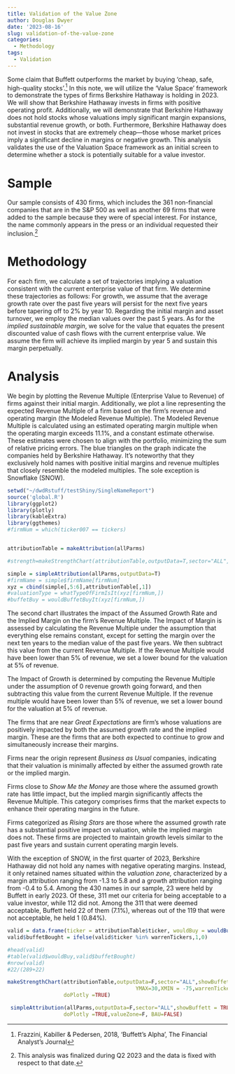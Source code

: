 ```yaml
---
title: Validation of the Value Zone
author: Douglas Dwyer
date: '2023-08-16'
slug: validation-of-the-value-zone
categories:
  - Methodology
tags:
  - Validation
---
```


Some claim that Buffett outperforms the market by buying 'cheap, safe, high-quality stocks'.^[Frazzini, Kabiller & Pedersen, 2018, 'Buffett's Alpha', The Financial Analyst's Journal] In this note, we will utilize the 'Value Space' framework to demonstrate the types of firms Berkshire Hathaway is holding in 2023. We will show that Berkshire Hathaway invests in firms with positive operating profit. Additionally, we will demonstrate that Berkshire Hathaway does not hold stocks whose valuations imply significant margin expansions, substantial revenue growth, or both. Furthermore, Berkshire Hathaway does not invest in stocks that are extremely cheap—those whose market prices imply a significant decline in margins or negative growth. This analysis validates the use of the Valuation Space framework as an initial screen to determine whether a stock is potentially suitable for a value investor.

# Sample

Our sample consists of 430 firms, which includes the 361 non-financial companies that are in the S&P 500 as well as another 69 firms that were added to the sample because they were of special interest. For instance, the name commonly appears in the press or an individual requested their inclusion.^[This analysis was finalized during Q2 2023 and the data is fixed with respect to that date.]

# Methodology

For each firm, we calculate a set of trajectories implying a valuation consistent with the current enterprise value of that firm. We determine these trajectories as follows: For growth, we assume that the average growth rate over the past five years will persist for the next five years before tapering off to 2% by year 10. Regarding the initial margin and asset turnover, we employ the median values over the past 5 years. As for the _implied sustainable margin_, we solve for the value that equates the present discounted value of cash flows with the current enterprise value. We assume the firm will achieve its implied margin by year 5 and sustain this margin perpetually.

# Analysis

We begin by plotting the Revenue Multiple (Enterprise Value to Revenue) of firms against their initial margin. Additionally, we plot a line representing the expected Revenue Multiple of a firm based on the firm's revenue and operating margin (the Modeled Revenue Multiple). The Modeled Revenue Multiple is calculated using an estimated operating margin multiple when the operating margin exceeds 11.1%, and a constant estimate otherwise. These estimates were chosen to align with the portfolio, minimizing the sum of relative pricing errors. The blue triangles on the graph indicate the companies held by Berkshire Hathaway. It's noteworthy that they exclusively hold names with positive initial margins and revenue multiples that closely resemble the modeled multiples. The sole exception is Snowflake (SNOW).



```r
setwd("~/dwdRstuff/testShiny/SingleNameReport")
source('global.R')
library(ggplot2)
library(plotly)
library(kableExtra)
library(ggthemes)
#firmNum = which(ticker007 == tickers)


attributionTable = makeAttribution(allParms)        

#strength=makeStrengthChart(attributionTable,outputData=T,sector="ALL",showBuffett = TRUE,                                         YMAX=30,XMIN = -75,warrenTickers0 =peerTickers,holder=paste0("Peers of ",ticker007)) 

simple = simpleAttribution(allParms,outputData=T)
#firmName = simple$firmName[firmNum]
xyz = cbind(simple[,5:6],attributionTable[,1])
#valuationType = whatTypeOfFirmIsIt(xyz[firmNum,])
#buffetBuy = wouldBuffetBuyIt(xyz[firmNum,])

```
The second chart illustrates the impact of the Assumed Growth Rate and the Implied Margin on the firm's Revenue Multiple. The Impact of Margin is assessed by calculating the Revenue Multiple under the assumption that everything else remains constant, except for setting the margin over the next ten years to the median value of the past five years. We then subtract this value from the current Revenue Multiple. If the Revenue Multiple would have been lower than 5% of revenue, we set a lower bound for the valuation at 5% of revenue.

The Impact of Growth is determined by computing the Revenue Multiple under the assumption of 0 revenue growth going forward, and then subtracting this value from the current Revenue Multiple. If the revenue multiple would have been lower than 5% of revenue, we set a lower bound for the valuation at 5% of revenue.

The firms that are near *Great Expectations* are firm's whose valuations are positively impacted by both the assumed growth rate and the implied margin. These are the firms that are both expected to continue to grow and simultaneously increase their margins.

Firms near the origin represent *Business as Usual* companies, indicating that their valuation is minimally affected by either the assumed growth rate or the implied margin.

Firms close to *Show Me the Money* are those where the assumed growth rate has little impact, but the implied margin significantly affects the Revenue Multiple. This category comprises firms that the market expects to enhance their operating margins in the future.

Firms categorized as *Rising Stars* are those where the assumed growth rate has a substantial positive impact on valuation, while the implied margin does not. These firms are projected to maintain growth levels similar to the past five years and sustain current operating margin levels.

With the exception of SNOW, in the first quarter of 2023, Berkshire Hathaway did not hold any names with negative operating margins. Instead, it only retained names situated within the *valuation zone,* characterized by a margin attribution ranging from -1.3 to 5.8 and a growth attribution ranging from -0.4 to 5.4. Among the 430 names in our sample, 23 were held by Buffett in early 2023. Of these, 311 met our criteria for being acceptable to a value investor, while 112 did not. Among the 311 that were deemed acceptable, Buffett held 22 of them (7.1%), whereas out of the 119 that were not acceptable, he held 1 (0.84%).

```r
valid = data.frame(ticker = attributionTable$ticker, wouldBuy = wouldBuffetBuyIt(xyz)$allStatisfied)
valid$buffetBought = ifelse(valid$ticker %in% warrenTickers,1,0) 

#head(valid)
#table(valid$wouldBuy,valid$buffetBought)
#nrow(valid)
#22/(289+22)
```

```r
makeStrengthChart(attributionTable,outputData=F,sector="ALL",showBuffett = TRUE,
                                         YMAX=30,XMIN = -75,warrenTickers0 =warrenTickers,holder=paste0("Held by Berkshire Hathaway"), showAfirm="",
                  doPlotly =TRUE) 


```

```r
 simpleAttribution(allParms,outputData=F,sector="ALL",showBuffett = TRUE,XMAX=25,YMAX=25,warrenTickers,holder=paste0("Held by Berkshire Hathaway"), 
                  doPlotly =TRUE,valueZone=F, BAU=FALSE) 


```
